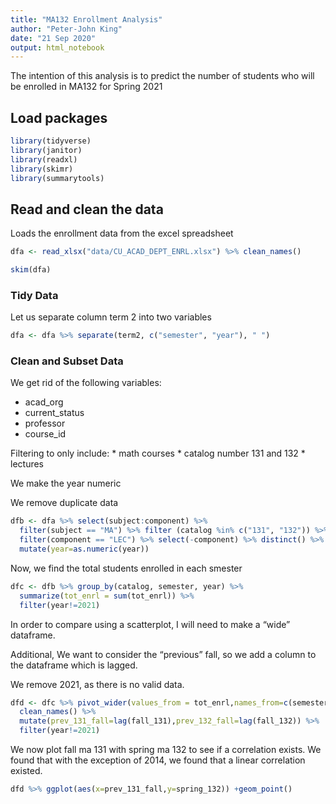 ```yaml
---
title: "MA132 Enrollment Analysis"
author: "Peter-John King"
date: "21 Sep 2020"
output: html_notebook
---
```


The intention of this analysis is to predict the number of students who will be enrolled 
in MA132 for Spring 2021

## Load packages

```r
library(tidyverse)
library(janitor)
library(readxl)
library(skimr)
library(summarytools)
```


## Read and clean the data
Loads the enrollment data from the excel spreadsheet

```r
dfa <- read_xlsx("data/CU_ACAD_DEPT_ENRL.xlsx") %>% clean_names()
```

```r

skim(dfa)
```

### Tidy Data

Let us separate column term 2 into two variables 
```r

dfa <- dfa %>% separate(term2, c("semester", "year"), " ")

```

### Clean and Subset Data

We get rid of the following variables:

* acad_org
* current_status
* professor
* course_id

Filtering to only include:
* math courses
* catalog number 131 and 132
* lectures

We make the year numeric 

We remove duplicate data 

```r

dfb <- dfa %>% select(subject:component) %>% 
  filter(subject == "MA") %>% filter (catalog %in% c("131", "132")) %>%
  filter(component == "LEC") %>% select(-component) %>% distinct() %>%
  mutate(year=as.numeric(year))
```

Now, we find the total students enrolled in each smester
```r
dfc <- dfb %>% group_by(catalog, semester, year) %>%
  summarize(tot_enrl = sum(tot_enrl)) %>%
  filter(year!=2021)


```

In order to compare using a scatterplot, I will need to make a "wide" dataframe.

Additional, We want to consider the "previous" fall, so we add a column to the dataframe which is lagged.  

We remove 2021, as there is no valid data.

```r
dfd <- dfc %>% pivot_wider(values_from = tot_enrl,names_from=c(semester,catalog)) %>% 
  clean_names() %>%
  mutate(prev_131_fall=lag(fall_131),prev_132_fall=lag(fall_132)) %>% 
  filter(year!=2021)
```

We now plot fall ma 131 with spring ma 132 to see if a correlation exists. We found that with the exception of 2014, we found that a linear correlation existed. 


```r
dfd %>% ggplot(aes(x=prev_131_fall,y=spring_132)) +geom_point()
```
